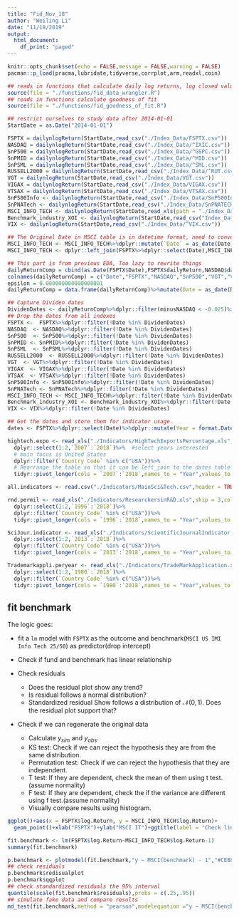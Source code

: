 ```yaml
---
title: "Fid_Nov_18"
author: "Weiling Li"
date: "11/18/2019"
output: 
  html_document: 
    df_print: "paged"
---
```


```r
knitr::opts_chunk$set(echo = FALSE,message = FALSE,warning = FALSE)
pacman::p_load(pracma,lubridate,tidyverse,corrplot,arm,readxl,coin)
``` 
```r
## reads in functions that calculate daily log returns, log closed value, etc.
source(file = "./functions/fid_data_wrangler.R")
## reads in functions calculate goodness of fit
source(file = "./functions/fid_goodness_of_fit.R")
```

```r
## restrict ourselves to study data after 2014-01-01
StartDate = as.Date("2014-01-01")

```

```r
FSPTX = dailynlogReturn(StartDate,read_csv("./Index_Data/FSPTX.csv"))      ## Target Fund
NASDAQ = dailynlogReturn(StartDate,read_csv("./Index_Data/^IXIC.csv"))     ## NASDAQ
SnP500 = dailynlogReturn(StartDate,read_csv("./Index_Data/^GSPC.csv"))     ## S&P500
SnPMID = dailynlogReturn(StartDate,read_csv("./Index_Data/^MID.csv"))      ##
SnPSML = dailynlogReturn(StartDate,read_csv("./Index_Data/^SML.csv"))
RUSSELL2000 = dailynlogReturn(StartDate,read_csv("./Index_Data/^RUT.csv"))
VGT = dailynlogReturn(StartDate,read_csv("./Index_Data/VGT.csv"))
VIGAX = dailynlogReturn(StartDate,read_csv("./Index_Data/VIGAX.csv"))
VTSAX = dailynlogReturn(StartDate,read_csv("./Index_Data/VTSAX.csv"))
SnP500Info <- dailynlogReturn(StartDate,read_csv("./Index_Data/SnP500Info.csv"))
SnPNATech <- dailynlogReturn(StartDate,read_csv("./Index_Data/SnPNATECH_clean.csv"))
MSCI_INFO_TECH <- dailynlogReturn(StartDate,read_xls(path = "./Index_Data/MSCI_Us_IMI_information_Tech_25-50_Index.xls",sheet = 1,col_names = c("Date","Close"),skip = 1))
Benchmark_industry_XOI <- dailynlogReturn(StartDate,read_csv("Index_Data/Benchmark_industry_XOI.csv"))
VIX <- dailynlogReturn(StartDate,read_csv("./Index_Data/^VIX.csv"))
```

```r
## The Original Date in MSCI table is in datetime format, need to convert into date format
MSCI_INFO_TECH <- MSCI_INFO_TECH%>%dplyr::mutate(`Date` = as_date(Date))
MSCI_INFO_TECH <- dplyr::left_join(FSPTX%>%dplyr::select(Date),MSCI_INFO_TECH)

```

```r
## This part is from previous EDA, Too lazy to rewrite things
dailyReturnComp = cbind(as.Date(FSPTX$Date),FSPTX$dailyReturn,NASDAQ$dailyReturn,SnP500$dailyReturn,VGT$dailyReturn,VIGAX$dailyReturn,VTSAX$dailyReturn)
colnames(dailyReturnComp) = c("Date","FSPTX","NASDAQ","SnP500","VGT","VIGAX","VTSAX")
epsilon = 0.000000000000000001
dailyReturnComp = data.frame(dailyReturnComp)%>%mutate(Date = as_date(Date),vsNASDAQ = ifelse(NASDAQ*NASDAQ<=epsilon,FSPTX,FSPTX/NASDAQ),vsSnP500 = ifelse(SnP500*SnP500<=epsilon,FSPTX,FSPTX/SnP500),vsVGT = ifelse(VGT*VGT<=epsilon,FSPTX,FSPTX/VGT),vsVIGAX = ifelse(VIGAX*VIGAX<=epsilon,FSPTX,FSPTX/VIGAX),vsVTSAX = ifelse(VTSAX*VTSAX<=epsilon,FSPTX,FSPTX/VTSAX))%>%mutate(minusNASDAQ = FSPTX-NASDAQ,minusSnP500 = FSPTX-SnP500,minusVGT = FSPTX-VGT,minusVIGAX= FSPTX-VIGAX,minusVTSAX = FSPTX-VTSAX)

## Capture Dividen dates
DividenDates <- dailyReturnComp%>%dplyr::filter(minusNASDAQ < -0.025)%>%dplyr::select(Date)%>%pull()
## Drop the dates from all indexes
FSPTX <-  FSPTX%>%dplyr::filter(!Date %in% DividenDates)
NASDAQ  <- NASDAQ%>%dplyr::filter(!Date %in% DividenDates)
SnP500  <- SnP500%>%dplyr::filter(!Date %in% DividenDates)
SnPMID <- SnPMID%>%dplyr::filter(!Date %in% DividenDates)
SnPSML  <- SnPSML%>%dplyr::filter(!Date %in% DividenDates)
RUSSELL2000  <- RUSSELL2000%>%dplyr::filter(!Date %in% DividenDates)
VGT  <- VGT%>%dplyr::filter(!Date %in% DividenDates)
VIGAX  <- VIGAX%>%dplyr::filter(!Date %in% DividenDates)
VTSAX  <- VTSAX%>%dplyr::filter(!Date %in% DividenDates)
SnP500Info <- SnP500Info%>%dplyr::filter(!Date %in% DividenDates)
SnPNATech <- SnPNATech%>%dplyr::filter(!Date %in% DividenDates)
MSCI_INFO_TECH <- MSCI_INFO_TECH%>%dplyr::filter(!Date %in% DividenDates)
Benchmark_industry_XOI <- Benchmark_industry_XOI%>%dplyr::filter(!Date %in% DividenDates)
VIX <- VIX%>%dplyr::filter(!Date %in% DividenDates)

## Get the dates and store them for indicator usage.
dates <- FSPTX%>%dplyr::select(Date)%>%dplyr::mutate(Year = format.Date(Date,"%Y"))

```

```r

hightech.expo <- read_xls("./Indicators/HighTechExportsPercentage.xls",skip = 3,col_names = TRUE,sheet = 1)%>%  # Read data
  dplyr::select(1:2,`2007`:`2018`)%>%  #select years interested
  # main focus is United States
  dplyr::filter(`Country Code` %in% c("USA"))%>%
  # Rearrange the table so that it can be left_join to the dates table
  tidyr::pivot_longer(cols = `2007`:`2018`,names_to = "Year",values_to = "expo.perc")
```

```r
all.indicators <- read.csv("./Indicators/MainSci&Tech.csv",header = TRUE)%>%dplyr::filter(COU %in% "USA")
```

```r
rnd.permil <- read_xls("./Indicators/ResearchersinR&D.xls",skip = 3,col_names = TRUE,sheet = 1)%>%
  dplyr::select(1:2,`1996`:`2018`)%>%
  dplyr::filter(`Country Code` %in% c("USA"))%>%
  tidyr::pivot_longer(cols = `1996`:`2018`,names_to = "Year",values_to = "R&DperMil")
```

```r
SciJour.indicator <- read_xls("./Indicators/ScientificJournalIndicator.xls",skip = 3,col_names = TRUE,sheet = 1)%>%
  dplyr::select(1:2,`2013`:`2018`)%>%
  dplyr::filter(`Country Code` %in% c("USA"))%>%
  tidyr::pivot_longer(cols = `2013`:`2018`,names_to = "Year",values_to = "Sci.Jour")
```

```r
Trademarkappli.peryear <- read_xls("./Indicators/TradeMarkApplication.xls",skip = 3,col_names = TRUE,sheet = 1)%>%
  dplyr::select(1:2,`1980`:`2018`)%>%
  dplyr::filter(`Country Code` %in% c("USA"))%>%
  tidyr::pivot_longer(cols = `1980`:`2018`,names_to = "Year",values_to = "Trademark.appl")
```

## fit benchmark

The logic goes:

* fit a `lm` model with `FSPTX` as the outcome and benchmark(`MSCI US IMI Info Tech 25/50`) as predictor(drop intercept)

* Check if fund and benchmark has linear relationship

* Check residuals
  - Does the residual plot show any trend?
  - Is residual follows a normal distribution?
  - Standardized residual Show follows a distribution of $\mathcal{N}(0,1)$. Does the residual plot support that?
  
* Check if we can regenerate the original data
  - Calculate $y_{sim}$ and $y_{obs}$.
  - KS test: Check if we can reject the hypothesis they are from the same distribution.
  - Permutation test: Check if we can reject the hypothesis that they are independent.
  - T test: If they are dependent, check the mean of them using t test.(assume normality)
  - F test: If they are dependent, check the if the variance are different using f test.(assume normality)
  - Visually compare results using histogram.

```r


ggplot()+aes(x = FSPTX$log.Return, y = MSCI_INFO_TECH$log.Return)+
  geom_point()+xlab("FSPTX")+ylab("MSCI IT")+ggtitle(label = "Check linear relationship")

fit.benchmark <- lm(FSPTX$log.Return~MSCI_INFO_TECH$log.Return-1)
summary(fit.benchmark)

p.benchmark <- plotmodel(fit.benchmark,"y ~ MSCI(benchmark) - 1","#CE8891")
## check residuals
p.benchmark$redisualplot
p.benchmark$qqplot
## check standardized residuals the 95% interval
quantile(scale(fit.benchmark$residuals),probs = c(.25,.95))
## simulate fake data and compare results
md_test(fit.benchmark,method = "pearson",modelequation ="y ~ MSCI(benchmark) - 1" )

```